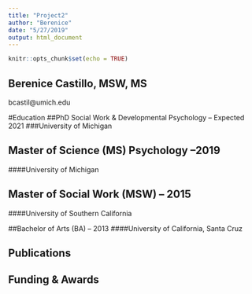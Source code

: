 ```yaml
---
title: "Project2"
author: "Berenice"
date: "5/27/2019"
output: html_document
---
```



```r
knitr::opts_chunk$set(echo = TRUE)
```

## Berenice Castillo, MSW, MS
bcastil@umich.edu 

#Education
##PhD Social Work & Developmental Psychology -- Expected 2021
###University of Michigan 

## Master of Science (MS) Psychology --2019
####University of Michigan

## Master of Social Work (MSW) -- 2015
####University of Southern California

##Bachelor of Arts (BA) -- 2013
####University of California, Santa Cruz

## Publications
## Funding & Awards



